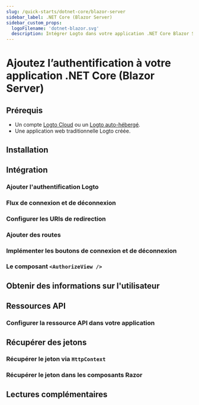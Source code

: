 ```yaml
---
slug: /quick-starts/dotnet-core/blazor-server
sidebar_label: .NET Core (Blazor Server)
sidebar_custom_props:
  logoFilename: 'dotnet-blazor.svg'
  description: Intégrer Logto dans votre application .NET Core Blazor Server.
---
```




# Ajoutez l’authentification à votre application .NET Core (Blazor Server)

<GuideTip />

## Prérequis

- Un compte [Logto Cloud](https://cloud.logto.io) ou un [Logto auto-hébergé](/introduction/set-up-logto-oss).
- Une application web traditionnelle Logto créée.

## Installation

<Installation />

## Intégration

### Ajouter l'authentification Logto

<AddAuthentication />

### Flux de connexion et de déconnexion

<SignInAndSignOutFlows />

### Configurer les URIs de redirection

<ConfigureRedirectUris />

### Ajouter des routes

<AddRoutes />

### Implémenter les boutons de connexion et de déconnexion

<ImplementButtons />

### Le composant `<AuthorizeView />`

<AuthorizeViewComponent />

<Checkpoint />

## Obtenir des informations sur l'utilisateur

<GetUserInformation />

## Ressources API

<ApiResourcesDescription />

### Configurer la ressource API dans votre application

<ConfigureApiResources />

## Récupérer des jetons

### Récupérer le jeton via `HttpContext`

<FetchTokens />

### Récupérer le jeton dans les composants Razor

<FetchTokenInRazorComponents />

## Lectures complémentaires

<FurtherReadings />
